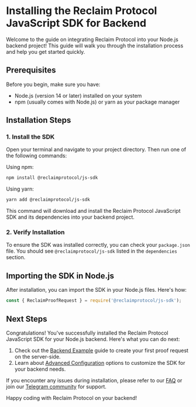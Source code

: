 # Installing the Reclaim Protocol JavaScript SDK for Backend

Welcome to the guide on integrating Reclaim Protocol into your Node.js backend project! This guide will walk you through the installation process and help you get started quickly.

## Prerequisites

Before you begin, make sure you have:

- Node.js (version 14 or later) installed on your system
- npm (usually comes with Node.js) or yarn as your package manager

## Installation Steps

### 1. Install the SDK

Open your terminal and navigate to your project directory. Then run one of the following commands:

Using npm:
```bash
npm install @reclaimprotocol/js-sdk
```

Using yarn:
```bash
yarn add @reclaimprotocol/js-sdk
```

This command will download and install the Reclaim Protocol JavaScript SDK and its dependencies into your backend project.

### 2. Verify Installation

To ensure the SDK was installed correctly, you can check your `package.json` file. You should see `@reclaimprotocol/js-sdk` listed in the `dependencies` section.

## Importing the SDK in Node.js

After installation, you can import the SDK in your Node.js files. Here's how:

```javascript
const { ReclaimProofRequest } = require('@reclaimprotocol/js-sdk');
```

## Next Steps

Congratulations! You've successfully installed the Reclaim Protocol JavaScript SDK for your Node.js backend. Here's what you can do next:

1. Check out the [Backend Example](./backend-example) guide to create your first proof request on the server-side.
2. Learn about [Advanced Configuration](../advance-configurations/advance-options) options to customize the SDK for your backend needs.

If you encounter any issues during installation, please refer to our [FAQ](https://reclaimprotocol.org/faq) or join our [Telegram community](https://t.me/protocolreclaim) for support.

Happy coding with Reclaim Protocol on your backend!
